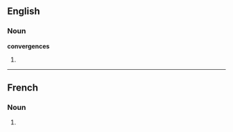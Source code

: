 ==English==

===Noun===
'''convergences'''

# {{plural of|[[convergence]]}}

----

==French==

===Noun===
{{infl|fr|plural}} {{f|p}}

# {{plural of|convergence|lang=French}}